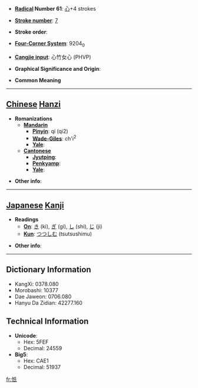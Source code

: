 * '''[[Wiktionary:Chinese radical index| Radical]] Number 61''': [[Wiktionary:Chinese radical index 心|心]]+4 strokes

* '''[[Wiktionary:Chinese total strokes index|Stroke number]]''': [[Wiktionary:Chinese total strokes index 7|7]]

* '''Stroke order''': 

* '''[[Wiktionary:Chinese four corner index|Four-Corner System]]''': 9204<sub>0</sub>

* '''[[Wiktionary:Chinese Cangjie index|Cangjie input]]''': 心竹女心 (PHVP)

* '''Graphical Significance and Origin''': 

* '''Common Meaning'''

----

== [[Chinese]] [[Hanzi]] ==

* '''Romanizations'''
** '''[[Mandarin]]'''
*** '''[[Pinyin]]''': qí (qi2)
*** '''[[Wade-Giles]]''': ch'i<sup>2</sup>
*** '''[[Yale]]''': 
** '''[[Cantonese]]'''
*** '''[[Jyutping]]''':
*** '''[[Penkyamp]]''': 
*** '''[[Yale]]''': 

* '''Other info''': 

----

== [[Japanese]] [[Kanji]] ==

* '''Readings'''
** '''[[On]]''': [[き]] (ki), [[ぎ]] (gi), [[し]] (shi), [[じ]] (ji)
** '''[[Kun]]''': [[つつしむ]] (tsutsushimu)

* '''Other info''':  

----

== Dictionary Information ==

* KangXi: 0378.080
* Morobashi: 10377
* Dae Jaweon: 0706.080
* Hanyu Da Zidian: 42277.160

== Technical Information ==

* '''Unicode''':
** Hex: 5FEF
** Decimal: 24559
* '''Big5''':
** Hex: CAE1
** Decimal: 51937

[[fr:忯]]